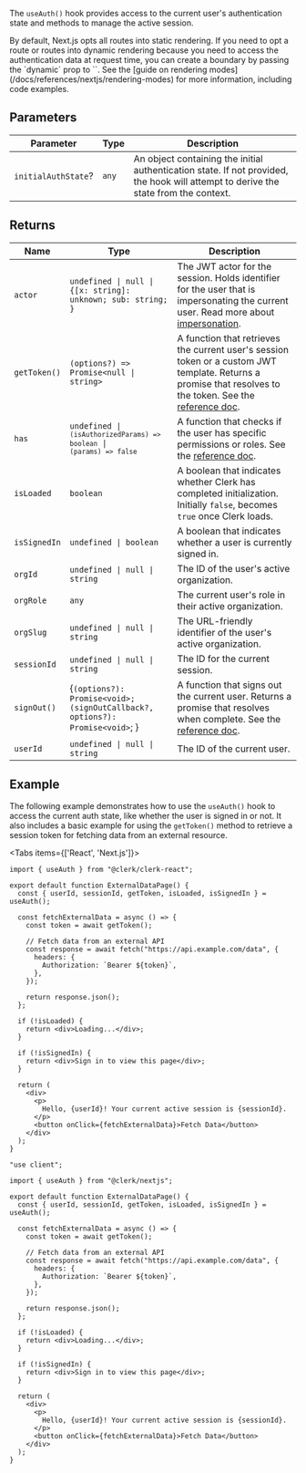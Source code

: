 The `useAuth()` hook provides access to the current user's authentication state and methods to manage the active session.

<If sdk="nextjs">
By default, Next.js opts all routes into static rendering. If you need to opt a route or routes into dynamic rendering because you need to access the authentication data at request time, you can create a boundary by passing the `dynamic` prop to `<ClerkProvider>`. See the [guide on rendering modes](/docs/references/nextjs/rendering-modes) for more information, including code examples.
</If>

## Parameters

| Parameter           | Type  | Description                                                                                                                         |
| ------------------- | ----- | ----------------------------------------------------------------------------------------------------------------------------------- |
| `initialAuthState`? | `any` | An object containing the initial authentication state. If not provided, the hook will attempt to derive the state from the context. |

## Returns

| Name         | Type                                                                                                     | Description                                                                                                                                                                                                |
| ------------ | -------------------------------------------------------------------------------------------------------- | ---------------------------------------------------------------------------------------------------------------------------------------------------------------------------------------------------------- |
| `actor`      | <code>undefined \| null \| \{[x: string]: unknown; sub: string; \}</code>                                | The JWT actor for the session. Holds identifier for the user that is impersonating the current user. Read more about [impersonation](/docs/users/user-impersonation).                                      |
| `getToken()` | <code>(options?) => Promise\<null \| string\></code>                                                     | A function that retrieves the current user's session token or a custom JWT template. Returns a promise that resolves to the token. See the [reference doc](/docs/references/javascript/session#get-token). |
| `has`        | <code>undefined \| <code>(isAuthorizedParams) => boolean</code> \| <code>(params) => false</code></code> | A function that checks if the user has specific permissions or roles. See the [reference doc](/docs/references/backend/types/auth-object#has).                                                             |
| `isLoaded`   | `boolean`                                                                                                | A boolean that indicates whether Clerk has completed initialization. Initially `false`, becomes `true` once Clerk loads.                                                                                   |
| `isSignedIn` | <code>undefined \| boolean</code>                                                                        | A boolean that indicates whether a user is currently signed in.                                                                                                                                            |
| `orgId`      | <code>undefined \| null \| string</code>                                                                 | The ID of the user's active organization.                                                                                                                                                                  |
| `orgRole`    | `any`                                                                                                    | The current user's role in their active organization.                                                                                                                                                      |
| `orgSlug`    | <code>undefined \| null \| string</code>                                                                 | The URL-friendly identifier of the user's active organization.                                                                                                                                             |
| `sessionId`  | <code>undefined \| null \| string</code>                                                                 | The ID for the current session.                                                                                                                                                                            |
| `signOut()`  | \{<code>(options?): Promise\<void\>; (signOutCallback?, options?): Promise\<void\></code>; \}            | A function that signs out the current user. Returns a promise that resolves when complete. See the [reference doc](/docs/references/javascript/clerk#sign-out).                                            |
| `userId`     | <code>undefined \| null \| string</code>                                                                 | The ID of the current user.                                                                                                                                                                                |

## Example

The following example demonstrates how to use the `useAuth()` hook to access the current auth state, like whether the user is signed in or not. It also includes a basic example for using the `getToken()` method to retrieve a session token for fetching data from an external resource.

<Tabs items={['React', 'Next.js']}>
<Tab>

```tsx {{ filename: 'src/pages/ExternalDataPage.tsx' }}
import { useAuth } from "@clerk/clerk-react";

export default function ExternalDataPage() {
  const { userId, sessionId, getToken, isLoaded, isSignedIn } = useAuth();

  const fetchExternalData = async () => {
    const token = await getToken();

    // Fetch data from an external API
    const response = await fetch("https://api.example.com/data", {
      headers: {
        Authorization: `Bearer ${token}`,
      },
    });

    return response.json();
  };

  if (!isLoaded) {
    return <div>Loading...</div>;
  }

  if (!isSignedIn) {
    return <div>Sign in to view this page</div>;
  }

  return (
    <div>
      <p>
        Hello, {userId}! Your current active session is {sessionId}.
      </p>
      <button onClick={fetchExternalData}>Fetch Data</button>
    </div>
  );
}
```

</Tab>
<Tab>

```tsx {{ filename: 'app/external-data/page.tsx' }}
"use client";

import { useAuth } from "@clerk/nextjs";

export default function ExternalDataPage() {
  const { userId, sessionId, getToken, isLoaded, isSignedIn } = useAuth();

  const fetchExternalData = async () => {
    const token = await getToken();

    // Fetch data from an external API
    const response = await fetch("https://api.example.com/data", {
      headers: {
        Authorization: `Bearer ${token}`,
      },
    });

    return response.json();
  };

  if (!isLoaded) {
    return <div>Loading...</div>;
  }

  if (!isSignedIn) {
    return <div>Sign in to view this page</div>;
  }

  return (
    <div>
      <p>
        Hello, {userId}! Your current active session is {sessionId}.
      </p>
      <button onClick={fetchExternalData}>Fetch Data</button>
    </div>
  );
}
```

</Tab>
</Tabs>
